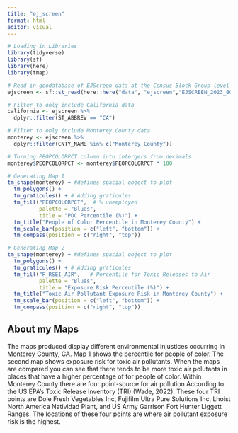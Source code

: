 ```yaml
---
title: "ej_screen"
format: html
editor: visual
---
```


```r
# Loading in Libraries
library(tidyverse)
library(sf)
library(here)
library(tmap)
```

```r

# Read in geodatabase of EJScreen data at the Census Block Group level
ejscreen <- sf::st_read(here::here("data", "ejscreen","EJSCREEN_2023_BG_StatePct_with_AS_CNMI_GU_VI.gdb")) 
```

```r
# Filter to only include California data
california <- ejscreen %>%
  dplyr::filter(ST_ABBREV == "CA") 

# Filter to only include Monterey County data
monterey <- ejscreen %>%
  dplyr::filter(CNTY_NAME %in% c("Monterey County"))
```

```r
# Turning PEOPCOLORPCT column into intergers from decimals
monterey$PEOPCOLORPCT <- monterey$PEOPCOLORPCT * 100
```


```r
# Generating Map 1
tm_shape(monterey) + #defines spacial object to plot
  tm_polygons() +
  tm_graticules() + # Adding graticules
  tm_fill("PEOPCOLORPCT",  # % unemployed
          palette = "Blues", 
          title = "POC Percentile (%)") + 
  tm_title("People of Color Percentile in Monterey County") +
  tm_scale_bar(position = c("left", "bottom")) +
  tm_compass(position = c("right", "top"))
```

```r
# Generating Map 2
tm_shape(monterey) + #defines spacial object to plot
  tm_polygons() +
  tm_graticules() + # Adding graticules
  tm_fill("P_RSEI_AIR",   # Percentile for Toxic Releases to Air
          palette = "Blues", 
          title = "Exposure Risk Percentile (%)") + 
  tm_title("Toxic Air Pollutant Exposure Risk in Monterey County") +
  tm_scale_bar(position = c("left", "bottom")) +
  tm_compass(position = c("right", "top"))
```
## About my Maps
The maps produced display different environmental injustices occurring in Monterey County, CA. Map 1 shows the percentile for people of color. The second map shows exposure risk for toxic air pollutants. When the maps are compared you can see that there tends to be more toxic air polutants in places that have a higher percentage of for people of color. Within Monterey County there are four point-source for air pollution According to the US EPA's Toxic Release Inventory (TRI) (Wade, 2022). These four TRI points are Dole Fresh Vegetables Inc, Fujifilm Ultra Pure Solutions Inc, Lhoist North America Natividad Plant, and US Army Garrison Fort Hunter Liggett Ranges. The locations of these four points are where air pollutant exposure risk is the highest.    







